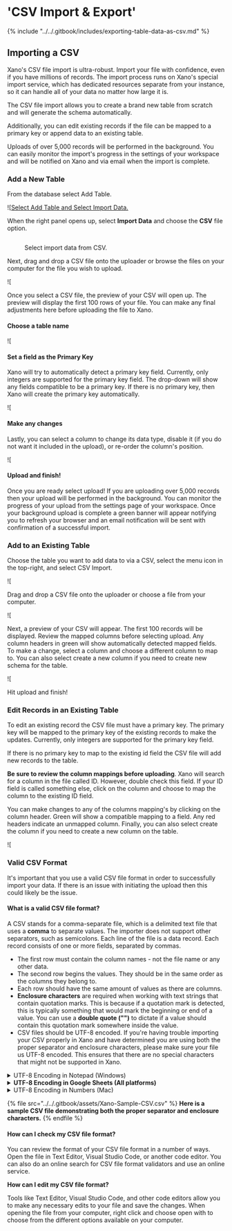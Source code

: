# 'CSV Import & Export'

{% include "../../.gitbook/includes/exporting-table-data-as-csv.md" %}

## Importing a CSV

Xano's CSV file import is ultra-robust. Import your file with confidence, even if you have millions of records. The import process runs on Xano's special import service, which has dedicated resources separate from your instance, so it can handle all of your data no matter how large it is.

The CSV file import allows you to create a brand new table from scratch and will generate the schema automatically.&#x20;

Additionally, you can edit existing records if the file can be mapped to a primary key or append data to an existing table.&#x20;

Uploads of over 5,000 records will be performed in the background. You can easily monitor the import's progress in the settings of your workspace and will be notified on Xano and via email when the import is complete.&#x20;

### Add a New Table

From the database select Add Table.

![[Select Add Table and Select Import Data.](<../../.gitbook/assets/CleanShot 2021-12-07 at 15.52.56.png>)

When the right panel opens up, select **Import Data** and choose the **CSV** file option.

<figure><img src="../..//assets/CleanShot 2024-07-12 at 15.56.11.png" alt=""><figcaption><p>Select import data from CSV.</p></figcaption></figure>

Next, drag and drop a CSV file onto the uploader or browse the files on your computer for the file you wish to upload.

![[](<../../.gitbook/assets/CleanShot 2021-12-07 at 15.57.02.png>)

Once you select a CSV file, the preview of your CSV will open up. The preview will display the first 100 rows of your file. You can make any final adjustments here before uploading the file to Xano.

#### Choose a table name

![[](<../../.gitbook/assets/CleanShot 2021-12-07 at 16.02.28.png>)

#### Set a field as the Primary Key

Xano will try to automatically detect a primary key field. Currently, only integers are supported for the primary key field. The drop-down will show any fields compatible to be a primary key. If there is no primary key, then Xano will create the primary key automatically.&#x20;

![[](<../../.gitbook/assets/CleanShot 2021-12-07 at 16.06.03.png>)

#### Make any changes

Lastly, you can select a column to change its data type, disable it (if you do not want it included in the upload), or re-order the column's position.&#x20;

![[](<../../.gitbook/assets/CleanShot 2021-12-07 at 16.07.09.png>)

#### Upload and finish!

Once you are ready select upload! If you are uploading over 5,000 records then your upload will be performed in the background. You can monitor the progress of your upload from the settings page of your workspace. Once your background upload is complete a green banner will appear notifying you to refresh your browser and an email notification will be sent with confirmation of a successful import.&#x20;

### Add to an Existing Table

Choose the table you want to add data to via a CSV, select the menu icon in the top-right, and select CSV Import.&#x20;

![[](<../../.gitbook/assets/CleanShot 2021-12-07 at 16.29.56.png>)

Drag and drop a CSV file onto the uploader or choose a file from your computer.&#x20;

![[](<../../.gitbook/assets/CleanShot 2021-12-07 at 16.33.02.png>)

Next, a preview of your CSV will appear. The first 100 records will be displayed. Review the mapped columns before selecting upload. Any column headers in green will show automatically detected mapped fields. To make a change, select a column and choose a different column to map to. You can also select create a new column if you need to create new schema for the table.

![[](<../../.gitbook/assets/CleanShot 2021-12-07 at 16.34.17.png>)

Hit upload and finish!&#x20;

### Edit Records in an Existing Table

To edit an existing record the CSV file must have a primary key. The primary key will be mapped to the primary key of the existing records to make the updates. Currently, only integers are supported for the primary key field.

If there is no primary key to map to the existing id field the CSV file will add new records to the table.

**Be sure to review the column mappings before uploading**. Xano will search for a column in the file called ID. However, double check this field. If your ID field is called something else, click on the column and choose to map the column to the existing ID field.&#x20;

You can make changes to any of the columns mapping's by clicking on the column header. Green will show a compatible mapping to a field. Any red headers indicate an unmapped column. Finally, you can also select create the column if you need to create a new column on the table.

![[](<../../.gitbook/assets/CleanShot 2021-12-07 at 16.48.41.png>)

### Valid CSV Format

It's important that you use a valid CSV file format in order to successfully import your data. If there is an issue with initiating the upload then this could likely be the issue.

#### What is a valid CSV file format?

A CSV stands for a comma-separate file, which is a delimited text file that uses a **comma** to separate values. The importer does not support other separators, such as semicolons. Each line of the file is a data record. Each record consists of one or more fields, separated by commas.

* The first row must contain the column names - not the file name or any other data.&#x20;
* The second row begins the values. They should be in the same order as the columns they belong to.
* Each row should have the same amount of values as there are columns.&#x20;
* **Enclosure characters** are required when working with text strings that contain quotation marks. This is because if a quotation mark is detected, this is typically something that would mark the beginning or end of a value. You can use a **double quote ("")** to dictate if a value should contain this quotation mark somewhere inside the value.
* CSV files should be UTF-8 encoded. If you're having trouble importing your CSV properly in Xano and have determined you are using both the proper separator and enclosure characters, please make sure your file us UTF-8 encoded. This ensures that there are no special characters that might not be supported in Xano.

<details>

<summary>UTF-8 Encoding in Notepad (Windows)</summary>

1. Open your file in Notepad.
2. Click File > Save As...
3. Click "Save As Type", and choose All Files.
4. Click "UTF-8" in the Encoding dropdown.
5. Save the file.

</details>

<details>

<summary><strong>UTF-8 Encoding in Google Sheets (All platforms)</strong></summary>

1. Open your file in Google Sheets
2. Click File > Download > Comma separated values (CSV)
3. The file will be downloaded in CSV format using UTF-8 encoding.

</details>

<details>

<summary>UTF-8 Encoding in Numbers (Mac)</summary>

1. Open your file in Numbers
2. Click File > Export To... > CSV
3. In the "Text Encoding" dropdown, choose UTF-8
4. Save the file.

</details>

{% file src="../../.gitbook/assets/Xano-Sample-CSV.csv" %}
**Here is a sample CSV file demonstrating both the proper separator and enclosure characters.**
{% endfile %}

#### How can I check my CSV file format?

You can review the format of your CSV file format in a number of ways. Open the file in Text Editor, Visual Studio Code, or another code editor. You can also do an online search for CSV file format validators and use an online service.&#x20;

**How can I edit my CSV file format?**

Tools like Text Editor, Visual Studio Code, and other code editors allow you to make any necessary edits to your file and save the changes. When opening the file from your computer, right click and choose open with to choose from the different options available on your computer.


